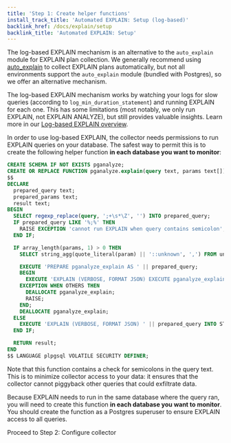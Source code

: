```yaml
---
title: 'Step 1: Create helper functions'
install_track_title: 'Automated EXPLAIN: Setup (log-based)'
backlink_href: /docs/explain/setup
backlink_title: 'Automated EXPLAIN: Setup'
---
```


The log-based EXPLAIN mechanism is an alternative to the `auto_explain` module for EXPLAIN plan collection.
We generally recommend using [auto_explain](https://pganalyze.com/docs/explain/setup/auto_explain) to collect
EXPLAIN plans automatically, but not all environments support the `auto_explain` module (bundled with Postgres),
so we offer an alternative mechanism.

The log-based EXPLAIN mechanism works by watching your logs for slow queries (according to `log_min_duration_statement`)
and running EXPLAIN for each one. This has some limitations (most notably, we only run EXPLAIN, not EXPLAIN ANALYZE), but still
provides valuable insights. Learn more in our [Log-based EXPLAIN overview](https://pganalyze.com/docs/explain/setup/log_explain).

In order to use log-based EXPLAIN, the collector needs permissions to run EXPLAIN queries on your database.
The safest way to permit this is to create the following helper function **in each database you want to monitor**:

```sql
CREATE SCHEMA IF NOT EXISTS pganalyze;
CREATE OR REPLACE FUNCTION pganalyze.explain(query text, params text[]) RETURNS text AS
$$
DECLARE
  prepared_query text;
  prepared_params text;
  result text;
BEGIN
  SELECT regexp_replace(query, ';+\s*\Z', '') INTO prepared_query;
  IF prepared_query LIKE '%;%' THEN
    RAISE EXCEPTION 'cannot run EXPLAIN when query contains semicolon';
  END IF;

  IF array_length(params, 1) > 0 THEN
    SELECT string_agg(quote_literal(param) || '::unknown', ',') FROM unnest(params) p(param) INTO prepared_params;

    EXECUTE 'PREPARE pganalyze_explain AS ' || prepared_query;
    BEGIN
      EXECUTE 'EXPLAIN (VERBOSE, FORMAT JSON) EXECUTE pganalyze_explain(' || prepared_params || ')' INTO STRICT result;
    EXCEPTION WHEN OTHERS THEN
      DEALLOCATE pganalyze_explain;
      RAISE;
    END;
    DEALLOCATE pganalyze_explain;
  ELSE
    EXECUTE 'EXPLAIN (VERBOSE, FORMAT JSON) ' || prepared_query INTO STRICT result;
  END IF;

  RETURN result;
END
$$ LANGUAGE plpgsql VOLATILE SECURITY DEFINER;
```

Note that this function contains a check for semicolons in the query text. This is to minimize collector access to your
data: it ensures that the collector cannot piggyback other queries that could exfiltrate data.

Because EXPLAIN needs to run in the same database where the query ran, you will need to create this function
**in each database you want to monitor**. You should create the function as a Postgres superuser to ensure EXPLAIN
access to all queries.

<Link className='btn btn-success' to='02_enable_log_explain'>
  Proceed to Step 2: Configure collector
</Link>
